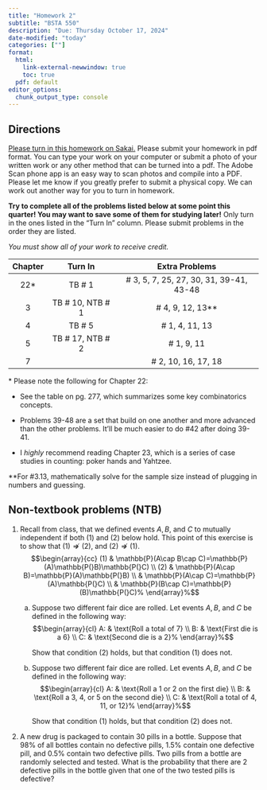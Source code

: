 ```yaml
---
title: "Homework 2"
subtitle: "BSTA 550"
description: "Due: Thursday October 17, 2024"
date-modified: "today"
categories: [""]
format: 
  html:
    link-external-newwindow: true
    toc: true
  pdf: default 
editor_options: 
  chunk_output_type: console
---
```


## Directions

[Please turn in this homework on Sakai.](https://sakai.ohsu.edu/portal/site/BSTA-550-1-14926-F24/tool/c8320b13-1b6d-42ed-9c19-134634cf25af) Please submit your homework in pdf format. You can type your work on your computer or submit a photo of your written work or any other method that can be turned into a pdf. The Adobe Scan phone app is an easy way to scan photos and compile into a PDF. Please let me know if you greatly prefer to submit a physical copy. We can work out another way for you to turn in homework.

**Try to complete all of the problems listed below at some point this quarter! You may want to save some of them for studying later!** Only turn in the ones listed in the "Turn In" column. Please submit problems in the order they are listed.

*You must show all of your work to receive credit.*

::: center
| Chapter |      Turn In       |    Extra Problems    |
|:-------:|:------------------:|:--------------------:|
|  22\*   |   TB \# 1    | \# 3, 5, 7, 25, 27, 30, 31, 39-41, 43-48 |
|    3    | TB \# 10, NTB \# 1 | \# 4, 9, 12, 13\*\*  |
|    4    |      TB \# 5       |   \# 1, 4, 11, 13    |
|    5    | TB \# 17, NTB \# 2 |     \# 1, 9, 11      |
|    7    |                    | \# 2, 10, 16, 17, 18 |
:::

\* Please note the following for Chapter 22:

-   See the table on pg. 277, which summarizes some key combinatorics concepts.

-   Problems 39-48 are a set that build on one another and more advanced than the other problems. It'll be much easier to do #42 after doing 39-41.

-   I *highly* recommend reading Chapter 23, which is a series of case studies in counting: poker hands and Yahtzee.

\*\*For #3.13, mathematically solve for the sample size instead of plugging in numbers and guessing.

## Non-textbook problems (NTB)

1.  Recall from class, that we defined events $A,B,$ and $C$ to mutually independent if both (1) and (2) below hold. This point of this exercise is to show that $(1)\nRightarrow (2),$ and $(2)\nRightarrow (1).$ $$\begin{array}{cc}
        (1) & \mathbb{P}(A\cap B\cap C)=\mathbb{P}(A)\mathbb{P(}B)\mathbb{P(}C) \\ 
        (2) & \mathbb{P}(A\cap B)=\mathbb{P}(A)\mathbb{P(}B) \\ 
        & \mathbb{P}(A\cap C)=\mathbb{P}(A)\mathbb{P(}C) \\ 
        & \mathbb{P}(B\cap C)=\mathbb{P}(B)\mathbb{P(}C)%
        \end{array}%$$
    a.  Suppose two different fair dice are rolled. Let events $A,B,$ and $C$ be defined in the following way: $$\begin{array}{cl}
        A: & \text{Roll a total of 7} \\ 
        B: & \text{First die is a 6} \\ 
        C: & \text{Second die is a 2}%
        \end{array}%$$

        Show that condition $(2)$ holds, but that condition $(1)$ does not.

    b.  Suppose two different fair dice are rolled. Let events $A,B,$ and $C$ be defined in the following way: $$\begin{array}{cl}
        A: & \text{Roll a 1 or 2 on the first die} \\ 
        B: & \text{Roll a 3, 4, or 5 on the second die} \\ 
        C: & \text{Roll a total of 4, 11, or 12}%
        \end{array}%$$

        Show that condition $(1)$ holds, but that condition $(2)$ does not.

2. A new drug is packaged to contain 30 pills in a bottle. Suppose that 98% of all bottles contain no defective pills, 1.5% contain one defective pill, and 0.5% contain two defective pills. Two pills from a bottle are randomly selected and tested. What is the probability that there are 2 defective pills in the bottle given that one of the two tested pills is defective?